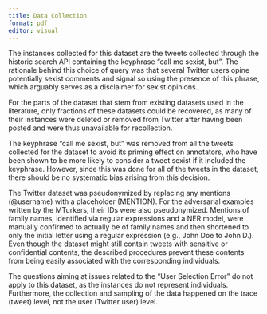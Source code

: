 ```yaml
---
title: Data Collection
format: pdf
editor: visual
---
```


\textbf{Trace Selection Error}

\textit{4.1 How was the data associated with each instance acquired? On what basis were the trace selection criteria chosen?}
The instances collected for this dataset are the tweets collected through the historic search API containing the keyphrase "call me sexist, but". The rationale behind this choice of query was that several Twitter users opine potentially sexist comments and signal so using the presence of this phrase, which arguably serves as a disclaimer for sexist opinions.

\textit{4.2 Was there any data that could not be adequately collected?}
For the parts of the dataset that stem from existing datasets used in the literature, only fractions of these datasets could be recovered, as many of their instances were deleted or removed from Twitter after having been posted and were thus unavailable for recollection.

\textit{4.3 Is any information missing from individual instances? Could there be a systematic bias?}
The keyphrase "call me sexist, but" was removed from all the tweets collected for the dataset to avoid its priming effect on annotators, who have been shown to be more likely to consider a tweet sexist if it included the keyphrase. However, since this was done for all of the tweets in the dataset, there should be no systematic bias arising from this decision. 

\textit{4.4 Does the dataset include sensitive or confidential information?}
The Twitter dataset was pseudonymized by replacing any mentions (@username) with a placeholder (MENTION). For the adversarial examples written by the MTurkers, their IDs were also pseudonymized. 
Mentions of family names, identified via regular expressions and a NER model, were manually confirmed to actually be of family names and then shortened to only the initial letter using a regular expression (e.g., John Doe to John D.).  
Even though the dataset might still contain tweets with sensitive or confidential contents, the described procedures prevent these contents from being easily associated with the corresponding individuals.

\textbf{User Selection Error}

The questions aiming at issues related to the "User Selection Error" do not apply to this dataset, as the instances do not represent individuals. Furthermore, the collection and sampling of the data happened on the trace (tweet) level, not the user (Twitter user) level.
